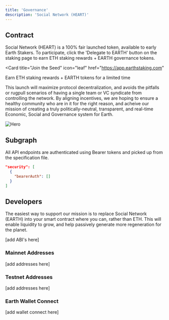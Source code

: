```yaml
---
title: 'Governance'
description: 'Social Network (HEART)'
---
```


## Contract

Social Network (HEART) is a 100% fair launched token, available to early Earth Stakers. To participate, click the 'Delegate to EARTH' button on the staking page to earn ETH staking rewards + EARTH governance tokens.

<Card
  title="Join the Seed"
  icon="leaf"
  href="https://app.earthstaking.com"
>
  Earn ETH staking rewards + EARTH tokens for a limited time
</Card>

This launch will maximize protocol decentralization, and avoids the pitfalls or rugpull scenarios of having a single team or VC syndicate from controlling the network. By aligning incentives, we are hoping to ensure a healthy community who are in it
for the right reason, and acheive our mission of creating a truly politically-neutral, transparent, and real-time Economic, Social and Governance system for Earth.

<img
  src="/images/token.png"
  alt="Hero"
/>

## Subgraph

All API endpoints are authenticated using Bearer tokens and picked up from the specification file.

```json
"security": [
  {
    "bearerAuth": []
  }
]
```

## Developers

The easiest way to support our mission is to replace Social Network (EARTH) into your smart contract where you can, rather than ETH. This will enable liquidity to grow, and help passively generate more regeneration for the planet.

[add ABI's here]

### Mainnet Addresses

[add addresses here]

### Testnet Addresses

[add addresses here]

### Earth Wallet Connect

[add wallet connect here]